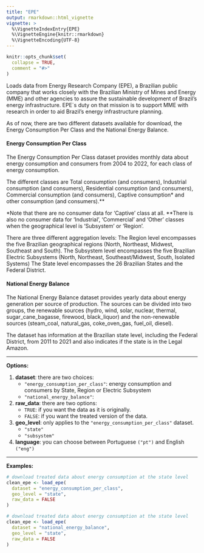 ```yaml
---
title: "EPE"
output: rmarkdown::html_vignette
vignette: >
  %\VignetteIndexEntry{EPE}
  %\VignetteEngine{knitr::rmarkdown}
  %\VignetteEncoding{UTF-8}
---
```


```r
knitr::opts_chunk$set(
  collapse = TRUE,
  comment = "#>"
)
```

Loads data from Energy Research Company (EPE), a Brazilian public company that works closely with the Brazilian Ministry of Mines and Energy (MME) and other agencies to assure the sustainable development of Brazil's energy infrastructure. EPE´s duty on that mission is to support MME with research in order to aid Brazil's energy infrastructure planning.

As of now, there are two different datasets available for download, the Energy Consumption Per Class and the National Energy Balance.

#### Energy Consumption Per Class
The Energy Consumption Per Class dataset provides monthly data about energy consumption and consumers from 2004 to 2022, for each class of energy consumption.

The different classes are Total consumption (and consumers), Industrial consumption (and consumers), Residential consumption (and consumers), Commercial consumption (and consumers), Captive consumption* and other consumption (and consumers).**

*Note that there are no consumer data for 'Captive' class at all.
**There is also no consumer data for 'Industrial', 'Commercial' and 'Other' classes when the geographical level is 'Subsystem' or 'Region'.

There are three different aggregation levels: 
The Region level encompasses the five Brazilian geographical regions (North, Northeast, Midwest, Southeast and South).
The Subsystem level encompasses the five Brazilian Electric Subsystems (North, Northeast, Southeast/Midwest, South, Isolated Systems)
The State level encompasses the 26 Brazilian States and the Federal District.

#### National Energy Balance
The National Energy Balance dataset provides yearly data about energy generation per source of production. The sources can be divided into two groups, the renewable sources (hydro, wind, solar, nuclear, thermal, sugar_cane_bagasse, firewood, black_liquor) and the non-renewable sources (steam_coal, natural_gas, coke_oven_gas, fuel_oil, diesel).

The dataset has information at the Brazilian state level, including the Federal District, from 2011 to 2021 and also indicates if the state is in the Legal Amazon.




***
**Options:**

  1. **dataset**: there are two choices:
      * `"energy_consumption_per_class"`: energy consumption and consumers by State, Region or Electric Subsystem
      * `"national_energy_balance"`:

  2. **raw_data**: there are two options:
      * `TRUE`: if you want the data as it is originally.
      * `FALSE`: if you want the treated version of the data. 
      
  3. **geo_level**: only applies to the `"energy_consumption_per_class"` dataset. 
      * `"state"`
      * `"subsystem"`

  4. **language**: you can choose between Portuguese `("pt")` and English `("eng")`
  
***

**Examples:**  
  
```r
# download treated data about energy consumption at the state level
clean_epe <- load_epe(
  dataset = "energy_consumption_per_class",
  geo_level = "state",
  raw_data = FALSE
)
```

```r
# download treated data about energy consumption at the state level
clean_epe <- load_epe(
  dataset = "national_energy_balance",
  geo_level = "state",
  raw_data = FALSE
)
```
